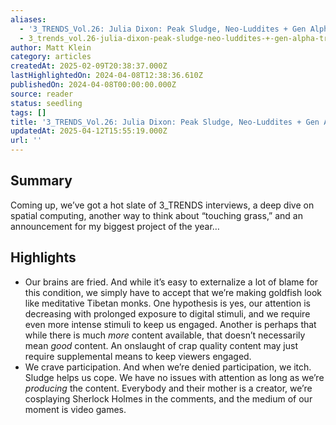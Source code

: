 ```yaml
---
aliases:
  - '3_TRENDS_Vol.26: Julia Dixon: Peak Sludge, Neo-Luddites + Gen Alpha Trap'
  - 3_trends_vol.26-julia-dixon-peak-sludge-neo-luddites-+-gen-alpha-trap
author: Matt Klein
category: articles
createdAt: 2025-02-09T20:38:37.000Z
lastHighlightedOn: 2024-04-08T12:38:36.610Z
publishedOn: 2024-04-08T00:00:00.000Z
source: reader
status: seedling
tags: []
title: '3_TRENDS_Vol.26: Julia Dixon: Peak Sludge, Neo-Luddites + Gen Alpha Trap'
updatedAt: 2025-04-12T15:55:19.000Z
url: ''
---
```

## Summary

Coming up, we’ve got a hot slate of 3_TRENDS interviews, a deep dive on spatial computing, another way to think about “touching grass,” and an announcement for my biggest project of the year…

## Highlights

- Our brains are fried.
  And while it’s easy to externalize a lot of blame for this condition, we simply have to accept that we’re making goldfish look like meditative Tibetan monks.
  One hypothesis is yes, our attention is decreasing with prolonged exposure to digital stimuli, and we require even more intense stimuli to keep us engaged.
  Another is perhaps that while there is much _more_ content available, that doesn’t necessarily mean _good_ content. An onslaught of crap quality content may just require supplemental means to keep viewers engaged.
- We crave participation.
  And when we’re denied participation, we itch.
  Sludge helps us cope.
  We have no issues with attention as long as we’re _producing_ the content. Everybody and their mother is a creator, we’re cosplaying Sherlock Holmes in the comments, and the medium of our moment is video games.
